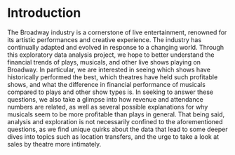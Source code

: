 # Introduction
The Broadway industry is a cornerstone of live entertainment, renowned for its artistic performances and creative experience. The industry has continually adapted and evolved in response to a changing world. Through this exploratory data analysis project, we hope to better understand the financial trends of plays, musicals, and other live shows playing on Broadway. In particular, we are interested in seeing which shows have historically performed the best, which theatres have held such profitable shows, and what the difference in financial performance of musicals compared to plays and other show types is. In seeking to answer these questions, we also take a glimpse into how revenue and attendance numbers are related, as well as several possible explanations for why musicals seem to be more profitable than plays in general. That being said, analysis and exploration is not necessarily confined to the aforementioned questions, as we find unique quirks about the data that lead to some deeper dives into topics such as location transfers, and the urge to take a look at sales by theatre more intimately.
